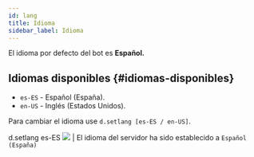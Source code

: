 ```yaml
---
id: lang
title: Idioma
sidebar_label: Idioma
---
```


El idioma por defecto del bot es **Español.**

## Idiomas disponibles {#idiomas-disponibles}
* ``es-ES`` - Español (España).
* ``en-US`` - Inglés (Estados Unidos).

Para cambiar el idioma use `d.setlang [es-ES / en-US]`.

<DiscordMessages>
  <DiscordMessage author="Usuario" avatar="red">d.setlang es-ES</DiscordMessage>
  <discord-message author="D-Safe" avatar="https://i.imgur.com/FFBgOWE.png" bot='true' verified='true'><img className="discord-emoji" src="https://cdn.discordapp.com/emojis/656224418946744320.gif?1"></img> | El idioma del servidor ha sido establecido a <code>Español (España)</code></discord-message>
</DiscordMessages>